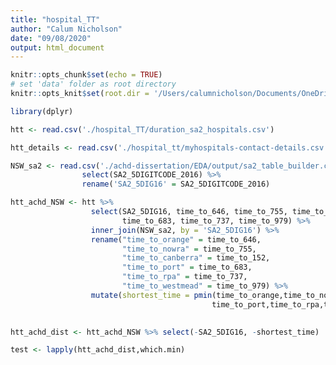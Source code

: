 ```yaml
---
title: "hospital_TT"
author: "Calum Nicholson"
date: "09/08/2020"
output: html_document
---
```


```r
knitr::opts_chunk$set(echo = TRUE)
# set 'data' folder as root directory
knitr::opts_knit$set(root.dir = '/Users/calumnicholson/Documents/OneDrive - UNSW/Dissertation/data/')

library(dplyr)
```

``` r
htt <- read.csv('./hospital_TT/duration_sa2_hospitals.csv')
```

``` r
htt_details <- read.csv('./hospital_tt/myhospitals-contact-details.csv')
```

``` r
NSW_sa2 <- read.csv('./achd-dissertation/EDA/output/sa2_table_builder.csv') %>%
                select(SA2_5DIGITCODE_2016) %>%
                rename('SA2_5DIG16' = SA2_5DIGITCODE_2016)
```

``` r
htt_achd_NSW <- htt %>%
                  select(SA2_5DIG16, time_to_646, time_to_755, time_to_152, 
                         time_to_683, time_to_737, time_to_979) %>%
                  inner_join(NSW_sa2, by = 'SA2_5DIG16') %>%
                  rename("time_to_orange" = time_to_646,
                         "time_to_nowra" = time_to_755,
                         "time_to_canberra" = time_to_152,
                         "time_to_port" = time_to_683,
                         "time_to_rpa" = time_to_737,
                         "time_to_westmead" = time_to_979) %>%
                  mutate(shortest_time = pmin(time_to_orange,time_to_nowra,time_to_canberra,
                                             time_to_port,time_to_rpa,time_to_westmead))
        
```

``` r
htt_achd_dist <- htt_achd_NSW %>% select(-SA2_5DIG16, -shortest_time)

test <- lapply(htt_achd_dist,which.min)




```





